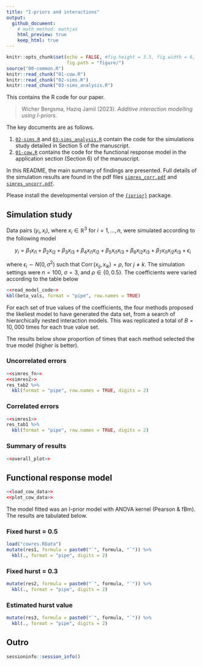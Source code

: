 ```yaml
---
title: "I-priors and interactions"
output: 
  github_document:
    # math_method: mathjax
    html_preview: true
    keep_html: true
---
```


```r
knitr::opts_chunk$set(echo = FALSE, #fig.height = 3.5, fig.width = 6, 
                      fig.path = "figure/")
source("00-common.R")
knitr::read_chunk("01-cow.R")
knitr::read_chunk("02-sims.R")
knitr::read_chunk("03-sims_analysis.R")
```

This contains the R code for our paper.

> Wicher Bergsma, Haziq Jamil (2023). *Additive interaction modelling using I-priors*.

The key documents are as follows.

1.  [`02-sims.R`](02-sims.R) and [`03-sims_analysis.R`](03-sims_analysis.R) contain the code for the simulations study detailed in Section 5 of the manuscript.
2.  [`01-cow.R`](`01-cow.R`) contains the code for the functional response model in the application section (Section 6) of the manuscript.

In this README, the main summary of findings are presented. 
Full details of the simulation results are found in the pdf files [`simres_corr.pdf`](`simres_corr.pdf`) and [`simres_uncorr.pdf`](`simres_uncorr.pdf`).

Please install the developmental version of the [`{iprior}`](https://github.com/haziqj/iprior) package.

## Simulation study

Data pairs $(y_i,x_i)$, where $x_i\in\mathbb R^3$ for $i=1,\dots,n$, were simulated according to the following model

$$
y_i = \beta_1 x_{i1} + \beta_2 x_{i2} + \beta_3 x_{i3} + \beta_4 x_{i1}x_{i2} + \beta_5 x_{i1}x_{i3} + \beta_6 x_{i2}x_{i3} + \beta_7 x_{i1}x_{i2}x_{i3} + \epsilon_i
$$

where $\epsilon_i\sim N(0,\sigma^2)$ such that $\operatorname{Corr}(x_{ij},x_{ik})=\rho$, for $j\neq k$. 
The simulation settings were $n=100$, $\sigma=3$, and $\rho\in\{0,0.5\}$. 
The coefficients were varied according to the table below

```r
<<read_model_code>>
kbl(beta_vals, format = "pipe", row.names = TRUE)
```

For each set of true values of the coefficients, the four methods proposed the likeliest model to have generated the data set, from a search of hierarchically nested interaction models. This was replicated a total of $B=10,000$ times for each true value set.

The results below show proportion of times that each method selected the true model (higher is better).

### Uncorrelated errors

```r
<<simres_fn>>
<<simres2>>
res_tab2 %>%
  kbl(format = "pipe", row.names = TRUE, digits = 2)
```

<!-- The geometric mean -->

<!-- ```{r} -->
<!-- res_tab2[, -1] %>%  -->
<!--   apply(., 2, function(x) exp(sum(log(x[x > 0])) / length(x))) %>% -->
<!--   round(3) -->
<!-- ``` -->

### Correlated errors

```r
<<simres1>>
res_tab1 %>%
  kbl(format = "pipe", row.names = TRUE, digits = 2)
```

<!-- The geometric mean -->

<!-- ```{r} -->
<!-- res_tab1[, -1] %>%  -->
<!--   apply(., 2, function(x) exp(sum(log(x[x > 0])) / length(x))) %>% -->
<!--   round(3) -->
<!-- ``` -->

### Summary of results 

```r
<<overall_plot>>
```

## Functional response model

```r
<<load_cow_data>>
<<plot_cow_data>>
```

The model fitted was an I-prior model with ANOVA kernel (Pearson & fBm). 
The results are tabulated below.

### Fixed hurst = 0.5

```r
load("cowres.RData")
mutate(res1, formula = paste0("`", formula, "`")) %>%
  kbl(., format = "pipe", digits = 2)
```

### Fixed hurst = 0.3

```r
mutate(res2, formula = paste0("`", formula, "`")) %>%
  kbl(., format = "pipe", digits = 2)
```

### Estimated hurst value

```r
mutate(res3, formula = paste0("`", formula, "`")) %>%
  kbl(., format = "pipe", digits = 2)
```

## Outro

```r
sessioninfo::session_info()
```
